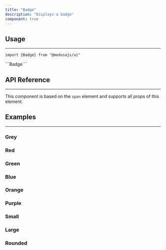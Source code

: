 ```yaml
---
title: "Badge"
description: "Displays a badge"
component: true
---
```


<ComponentExample name="badge-demo" />

## Usage

---

<Snippet>```import {Badge} from "@medusajs/ui"```</Snippet>

<Snippet>
  ```<Badge>Badge</Badge>```
</Snippet>

## API Reference

---

This component is based on the `span` element and supports all props of this element.

<ComponentProps component="badge" />

## Examples

---

### Grey

<ComponentExample name="badge-grey" />

### Red

<ComponentExample name="badge-red" />

### Green

<ComponentExample name="badge-green" />

### Blue

<ComponentExample name="badge-blue" />

### Orange

<ComponentExample name="badge-orange" />

### Purple

<ComponentExample name="badge-purple" />

### Small

<ComponentExample name="badge-small" />

### Large

<ComponentExample name="badge-large" />

### Rounded

<ComponentExample name="badge-rounded" />